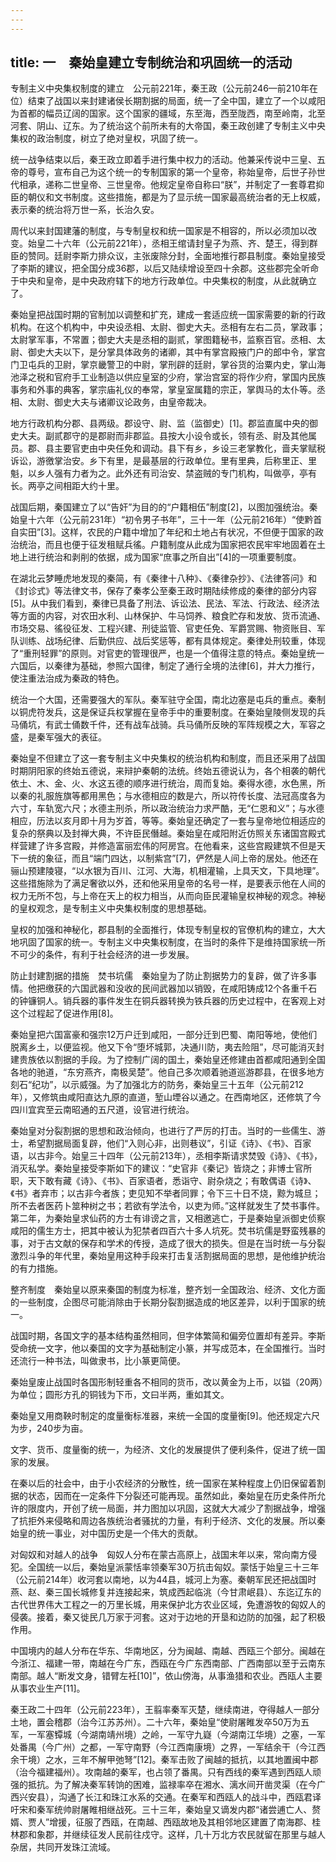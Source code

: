 ```yaml
---
---
---
```

title: 一　秦始皇建立专制统治和巩固统一的活动
---




专制主义中央集权制度的建立　公元前221年，秦王政（公元前246—前210年在位）结束了战国以来封建诸侯长期割据的局面，统一了全中国，建立了一个以咸阳为首都的幅员辽阔的国家。这个国家的疆域，东至海，西至陇西，南至岭南，北至河套、阴山、辽东。为了统治这个前所未有的大帝国，秦王政创建了专制主义中央集权的政治制度，树立了绝对皇权，巩固了统一。

统一战争结束以后，秦王政立即着手进行集中权力的活动。他兼采传说中三皇、五帝的尊号，宣布自己为这个统一的专制国家的第一个皇帝，称始皇帝，后世子孙世代相承，递称二世皇帝、三世皇帝。他规定皇帝自称曰“朕”，并制定了一套尊君抑臣的朝仪和文书制度。这些措施，都是为了显示统一国家最高统治者的无上权威，表示秦的统治将万世一系，长治久安。

周代以来封国建藩的制度，与专制皇权和统一国家是不相容的，所以必须加以改变。始皇二十六年（公元前221年），丞相王绾请封皇子为燕、齐、楚王，得到群臣的赞同。廷尉李斯力排众议，主张废除分封，全面地推行郡县制度。秦始皇接受了李斯的建议，把全国分成36郡，以后又陆续增设至四十余郡。这些郡完全听命于中央和皇帝，是中央政府辖下的地方行政单位。中央集权的制度，从此就确立了。

秦始皇把战国时期的官制加以调整和扩充，建成一套适应统一国家需要的新的行政机构。在这个机构中，中央设丞相、太尉、御史大夫。丞相有左右二员，掌政事；太尉掌军事，不常置；御史大夫是丞相的副贰，掌图籍秘书，监察百官。丞相、太尉、御史大夫以下，是分掌具体政务的诸卿，其中有掌宫殿掖门户的郎中令，掌宫门卫屯兵的卫尉，掌京畿警卫的中尉，掌刑辟的廷尉，掌谷货的治粟内史，掌山海池泽之税和官府手工业制造以供应皇室的少府，掌治宫室的将作少府，掌国内民族事务和外事的典客，掌宗庙礼仪的奉常，掌皇室属籍的宗正，掌舆马的太仆等。丞相、太尉、御史大夫与诸卿议论政务，由皇帝裁决。

地方行政机构分郡、县两级。郡设守、尉、监（监御史）[1]。郡监直属中央的御史大夫。副贰郡守的是郡尉而非郡监。县按大小设令或长，领有丞、尉及其他属员。郡、县主要官吏由中央任免和调动。县下有乡，乡设三老掌教化，啬夫掌赋税诉讼，游徼掌治安。乡下有里，是最基层的行政单位。里有里典，后称里正、里魁，以乡人强有力者为之。此外还有司治安、禁盗贼的专门机构，叫做亭，亭有长。两亭之间相距大约十里。

战国后期，秦国建立了以“告奸”为目的的“户籍相伍”制度[2]，以图加强统治。秦始皇十六年（公元前231年）“初令男子书年”，三十一年（公元前216年）“使黔首自实田”[3]。这样，农民的户籍中增加了年纪和土地占有状况，不但便于国家的政治统治，而且也便于征发租赋兵徭。户籍制度从此成为国家把农民牢牢地固着在土地上进行统治和剥削的依据，成为国家“庶事之所自出”[4]的一项重要制度。

在湖北云梦睡虎地发现的秦简，有《秦律十八种》、《秦律杂抄》、《法律答问》和《封诊式》等法律文书，保存了秦孝公至秦王政时期陆续修成的秦律的部分内容[5]。从中我们看到，秦律已具备了刑法、诉讼法、民法、军法、行政法、经济法等方面的内容，对农田水利、山林保护、牛马饲养、粮食贮存和发放、货币流通、市场交易、徭役征发、工程兴建、刑徒监管、官吏任免、军爵赏赐、物资账目、军队训练、战场纪律、后勤供应、战后奖惩等，都有具体规定。秦律处刑较重，体现了“重刑轻罪”的原则。对官吏的管理很严，也是一个值得注意的特点。秦始皇统一六国后，以秦律为基础，参照六国律，制定了通行全境的法律[6]，并大力推行，使注重法治成为秦政的特色。

统治一个大国，还需要强大的军队。秦军驻守全国，南北边塞是屯兵的重点。秦制以铜虎符发兵，这是保证兵权掌握在皇帝手中的重要制度。在秦始皇陵侧发现的兵马俑坑，有武士俑数千件，还有战车战骑。兵马俑所反映的军阵规模之大，军容之盛，是秦军强大的表征。

秦始皇不但建立了这一套专制主义中央集权的统治机构和制度，而且还采用了战国时期阴阳家的终始五德说，来辩护秦朝的法统。终始五德说认为，各个相袭的朝代依土、木、金、火、水这五德的顺序进行统治，周而复始。秦得水德，水色黑，所以秦的礼服旌旗等都用黑色；与水德相应的数是六，所以符传长度、法冠高度各为六寸，车轨宽六尺；水德主刑杀，所以政治统治力求严酷，无“仁恩和义”；与水德相应，历法以亥月即十月为岁首，等等。秦始皇还确定了一套与皇帝地位相适应的复杂的祭典以及封禅大典，不许臣民僭越。秦始皇在咸阳附近仿照关东诸国宫殿式样营建了许多宫殿，并修造富丽宏伟的阿房宫。在他看来，这些宫殿建筑不但是天下一统的象征，而且“端门四达，以制紫宫”[7]，俨然是人间上帝的居处。他还在骊山预建陵寝，“以水银为百川、江河、大海，机相灌输，上具天文，下具地理”。这些措施除为了满足奢欲以外，还和他采用皇帝的名号一样，是要表示他在人间的权力无所不包，与上帝在天上的权力相当，从而向臣民灌输皇权神秘的观念。神秘的皇权观念，是专制主义中央集权制度的思想基础。

皇权的加强和神秘化，郡县制的全面推行，体现专制皇权的官僚机构的建立，大大地巩固了国家的统一。专制主义中央集权制度，在当时的条件下是维持国家统一所不可少的条件，有利于社会经济的进一步发展。

防止封建割据的措施　焚书坑儒　秦始皇为了防止割据势力的复辟，做了许多事情。他把缴获的六国武器和没收的民间武器加以销毁，在咸阳铸成12个各重千石的钟镰铜人。销兵器的事件发生在铜兵器转换为铁兵器的历史过程中，在客观上对这个过程起了促进作用[8]。

秦始皇把六国富豪和强宗12万户迁到咸阳，一部分迁到巴蜀、南阳等地，使他们脱离乡土，以便监视。他又下令“堕坏城郭，决通川防，夷去险阻”，尽可能消灭封建贵族依以割据的手段。为了控制广阔的国土，秦始皇还修建由首都咸阳通到全国各地的驰道，“东穷燕齐，南极吴楚”。他自己多次顺着驰道巡游郡县，在很多地方刻石“纪功”，以示威强。为了加强北方的防务，秦始皇三十五年（公元前212年），又修筑由咸阳直达九原的直道，堑山堙谷以通之。在西南地区，还修筑了今四川宜宾至云南昭通的五尺道，设官进行统治。

秦始皇对分裂割据的思想和政治倾向，也进行了严厉的打击。当时的一些儒生、游士，希望割据局面复辟，他们“入则心非，出则巷议”，引证《诗》、《书》、百家语，以古非今。始皇三十四年（公元前213年），丞相李斯请求焚毁《诗》、《书》，消灭私学。秦始皇接受李斯如下的建议：“史官非《秦记》皆烧之；非博士官所职，天下敢有藏《诗》、《书》、百家语者，悉诣守、尉杂烧之；有敢偶语《诗》、《书》者弃市；以古非今者族；吏见知不举者同罪；令下三十日不烧，黥为城旦；所不去者医药卜筮种树之书；若欲有学法令，以吏为师。”这样就发生了焚书事件。第二年，为秦始皇求仙药的方士有诽谤之言，又相邀逃亡，于是秦始皇派御史侦察咸阳的儒生方士，把其中被认为犯禁者四百六十多人坑死。焚书坑儒是野蛮残暴的事，对于古文献的保存和学术的传授，造成了很大的损失。但是在当时统一与分裂激烈斗争的年代里，秦始皇用这种手段来打击复活割据局面的思想，是他维护统治的有力措施。

整齐制度　秦始皇以原来秦国的制度为标准，整齐划一全国政治、经济、文化方面的一些制度，企图尽可能消除由于长期分裂割据造成的地区差异，以利于国家的统一。

战国时期，各国文字的基本结构虽然相同，但字体繁简和偏旁位置却有差异。李斯受命统一文字，他以秦国的文字为基础制定小篆，并写成范本，在全国推行。当时还流行一种书法，叫做隶书，比小篆更简便。

秦始皇废止战国时各国形制轻重各不相同的货币，改以黄金为上币，以镒（20两）为单位；圆形方孔的铜钱为下币，文曰半两，重如其文。

秦始皇又用商鞅时制定的度量衡标准器，来统一全国的度量衡[9]。他还规定六尺为步，240步为亩。

文字、货币、度量衡的统一，为经济、文化的发展提供了便利条件，促进了统一国家的发展。

在秦以后的社会中，由于小农经济的分散性，统一国家在某种程度上仍旧保留着割据的状态，因而在一定条件下分裂还可能再现。虽然如此，秦始皇在历史条件所允许的限度内，开创了统一局面，并力图加以巩固，这就大大减少了割据战争，增强了抗拒外来侵略和周边各族统治者骚扰的力量，有利于经济、文化的发展。所以秦始皇的统一事业，对中国历史是一个伟大的贡献。

对匈奴和对越人的战争　匈奴人分布在蒙古高原上，战国末年以来，常向南方侵犯。全国统一以后，秦始皇派蒙恬率领秦军30万抗击匈奴。蒙恬于始皇三十三年（公元前214年）收河套以南地，以为44县，城河上为塞。秦朝军民还把战国时燕、赵、秦三国长城修复并连接起来，筑成西起临洮（今甘肃岷县）、东迄辽东的古代世界伟大工程之一的万里长城，用来保护北方农业区域，免遭游牧的匈奴人的侵袭。接着，秦又徙民几万家于河套。这对于边地的开垦和边防的加强，起了积极作用。

中国境内的越人分布在华东、华南地区，分为闽越、南越、西瓯三个部分。闽越在今浙江、福建一带，南越在今广东，西瓯在今广东西南部、广西南部以至于云南东南部。越人“断发文身，错臂左衽[10]”，依山傍海，从事渔猎和农业。西瓯人主要从事农业生产[11]。

秦王政二十四年（公元前223年），王翦率秦军灭楚，继续南进，夺得越人一部分土地，置会稽郡（治今江苏苏州）。二十六年，秦始皇“使尉屠睢发卒50万为五军，一军塞镡城（今湖南靖州境）之岭，一军守九嶷（今湖南江华境）之塞，一军处番禺（今广州）之都，一军守南野（今江西南康境）之界，一军结余干（今江西余干境）之水，三年不解甲弛弩”[12]。秦军击败了闽越的抵抗，以其地置闽中郡（治今福建福州）。攻南越的秦军，也占领了番禺。只有西线的秦军遇到西瓯人顽强的抵抗。为了解决秦军转饷的困难，监禄率卒在湘水、漓水间开凿灵渠（在今广西兴安县），沟通了长江和珠江水系的交通。在秦军和西瓯人的战斗中，西瓯君译吁宋和秦军统帅尉屠睢相继战死。三十三年，秦始皇又谪发内郡“诸尝逋亡人、赘婿、贾人”增援，征服了西瓯，在南越、西瓯故地及其相邻地区建置了南海郡、桂林郡和象郡，并继续征发人民前往戍守。这样，几十万北方农民就留在那里与越人杂居，共同开发珠江流域。